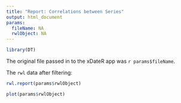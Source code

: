 ```yaml
---
title: "Report: Correlations between Series"
output: html_document
params:
  fileName: NA
  rwlObject: NA
---
```


```r
library(DT)
```

The original file passed in to the xDateR app was `r params$fileName`.

The `rwl` data after filtering:

```r
rwl.report(params$rwlObject)
```

```r
plot(params$rwlObject)
```
